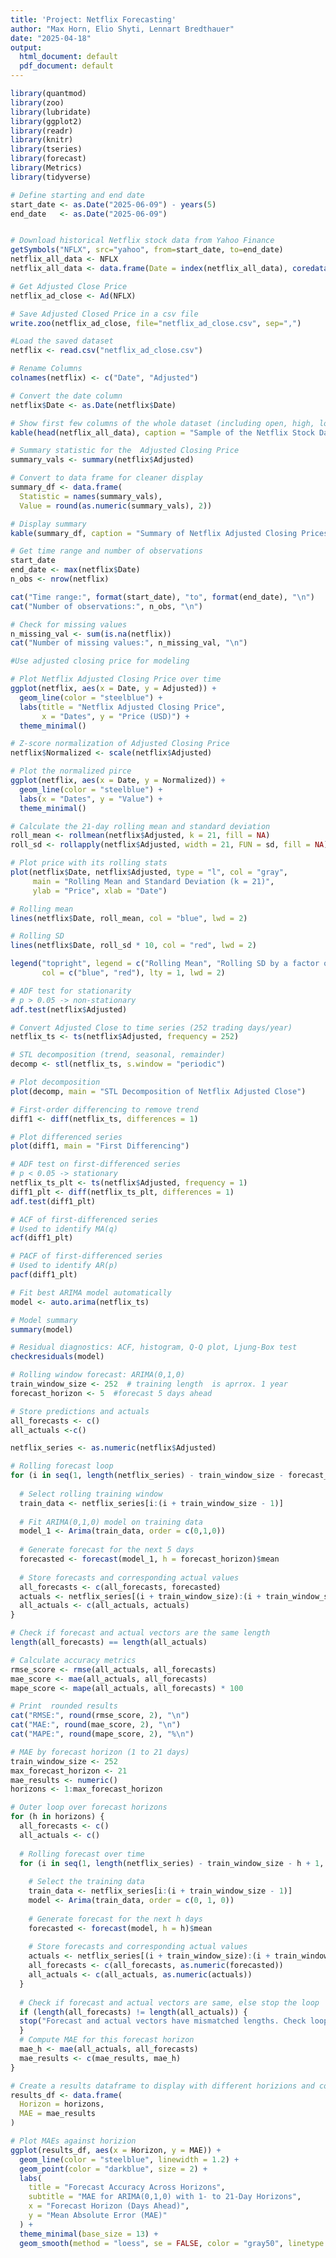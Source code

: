 ```yaml
---
title: 'Project: Netflix Forecasting'
author: "Max Horn, Elio Shyti, Lennart Bredthauer"
date: "2025-04-18"
output:
  html_document: default
  pdf_document: default
---
```

```r

library(quantmod)
library(zoo)
library(lubridate)
library(ggplot2)
library(readr)
library(knitr)
library(tseries)
library(forecast)
library(Metrics)
library(tidyverse)
```


 

```r

# Define starting and end date
start_date <- as.Date("2025-06-09") - years(5)
end_date   <- as.Date("2025-06-09")


# Download historical Netflix stock data from Yahoo Finance
getSymbols("NFLX", src="yahoo", from=start_date, to=end_date)
netflix_all_data <- NFLX
netflix_all_data <- data.frame(Date = index(netflix_all_data), coredata(netflix_all_data))

# Get Adjusted Close Price
netflix_ad_close <- Ad(NFLX)

# Save Adjusted Closed Price in a csv file
write.zoo(netflix_ad_close, file="netflix_ad_close.csv", sep=",")
```



```r

#Load the saved dataset
netflix <- read.csv("netflix_ad_close.csv")

# Rename Columns
colnames(netflix) <- c("Date", "Adjusted")

# Convert the date column
netflix$Date <- as.Date(netflix$Date)
```



```r

# Show first few columns of the whole dataset (including open, high, low, close, etc.)
kable(head(netflix_all_data), caption = "Sample of the Netflix Stock Dataset")

# Summary statistic for the  Adjusted Closing Price
summary_vals <- summary(netflix$Adjusted)

# Convert to data frame for cleaner display
summary_df <- data.frame(
  Statistic = names(summary_vals),
  Value = round(as.numeric(summary_vals), 2))

# Display summary 
kable(summary_df, caption = "Summary of Netflix Adjusted Closing Prices")

# Get time range and number of observations
start_date
end_date <- max(netflix$Date)
n_obs <- nrow(netflix)

cat("Time range:", format(start_date), "to", format(end_date), "\n")
cat("Number of observations:", n_obs, "\n")
```


```r

# Check for missing values 
n_missing_val <- sum(is.na(netflix))
cat("Number of missing values:", n_missing_val, "\n")
```



```r

#Use adjusted closing price for modeling

# Plot Netflix Adjusted Closing Price over time
ggplot(netflix, aes(x = Date, y = Adjusted)) +
  geom_line(color = "steelblue") +
  labs(title = "Netflix Adjusted Closing Price",
       x = "Dates", y = "Price (USD)") +
  theme_minimal()
```



```r

# Z-score normalization of Adjusted Closing Price
netflix$Normalized <- scale(netflix$Adjusted)

# Plot the normalized pirce
ggplot(netflix, aes(x = Date, y = Normalized)) +
  geom_line(color = "steelblue") +
  labs(x = "Dates", y = "Value") +
  theme_minimal()
```



```r

# Calculate the 21-day rolling mean and standard deviation
roll_mean <- rollmean(netflix$Adjusted, k = 21, fill = NA)
roll_sd <- rollapply(netflix$Adjusted, width = 21, FUN = sd, fill = NA)

# Plot price with its rolling stats
plot(netflix$Date, netflix$Adjusted, type = "l", col = "gray",
     main = "Rolling Mean and Standard Deviation (k = 21)",
     ylab = "Price", xlab = "Date")

# Rolling mean
lines(netflix$Date, roll_mean, col = "blue", lwd = 2)

# Rolling SD
lines(netflix$Date, roll_sd * 10, col = "red", lwd = 2)

legend("topright", legend = c("Rolling Mean", "Rolling SD by a factor of 10"),
       col = c("blue", "red"), lty = 1, lwd = 2)
```


```r

# ADF test for stationarity
# p > 0.05 -> non-stationary
adf.test(netflix$Adjusted)
```



```r

# Convert Adjusted Close to time series (252 trading days/year)
netflix_ts <- ts(netflix$Adjusted, frequency = 252)

# STL decomposition (trend, seasonal, remainder)
decomp <- stl(netflix_ts, s.window = "periodic")

# Plot decomposition
plot(decomp, main = "STL Decomposition of Netflix Adjusted Close")
```



```r

# First-order differencing to remove trend
diff1 <- diff(netflix_ts, differences = 1)

# Plot differenced series
plot(diff1, main = "First Differencing")
```


```r

# ADF test on first-differenced series
# p < 0.05 -> stationary
netflix_ts_plt <- ts(netflix$Adjusted, frequency = 1)
diff1_plt <- diff(netflix_ts_plt, differences = 1)
adf.test(diff1_plt)
```


```r

# ACF of first-differenced series
# Used to identify MA(q)
acf(diff1_plt)
```


```r

# PACF of first-differenced series
# Used to identify AR(p)
pacf(diff1_plt)
```


```r

# Fit best ARIMA model automatically
model <- auto.arima(netflix_ts)

# Model summary
summary(model)
```

 

```r

# Residual diagnostics: ACF, histogram, Q-Q plot, Ljung-Box test
checkresiduals(model)
```

 

 
```r

# Rolling window forecast: ARIMA(0,1,0)
train_window_size <- 252  # training length  is aprrox. 1 year
forecast_horizon <- 5  #forecast 5 days ahead

# Store predictions and actuals
all_forecasts <- c()
all_actuals <-c()

netflix_series <- as.numeric(netflix$Adjusted)

# Rolling forecast loop
for (i in seq(1, length(netflix_series) - train_window_size - forecast_horizon + 1, by = forecast_horizon)) {
  
  # Select rolling training window
  train_data <- netflix_series[i:(i + train_window_size - 1)]
  
  # Fit ARIMA(0,1,0) model on training data
  model_1 <- Arima(train_data, order = c(0,1,0))
  
  # Generate forecast for the next 5 days
  forecasted <- forecast(model_1, h = forecast_horizon)$mean
  
  # Store forecasts and corresponding actual values
  all_forecasts <- c(all_forecasts, forecasted)
  actuals <- netflix_series[(i + train_window_size):(i + train_window_size + forecast_horizon - 1)]
  all_actuals <- c(all_actuals, actuals)
}
```


```r

# Check if forecast and actual vectors are the same length
length(all_forecasts) == length(all_actuals)

# Calculate accuracy metrics
rmse_score <- rmse(all_actuals, all_forecasts)
mae_score <- mae(all_actuals, all_forecasts)
mape_score <- mape(all_actuals, all_forecasts) * 100  

# Print  rounded results
cat("RMSE:", round(rmse_score, 2), "\n")
cat("MAE:", round(mae_score, 2), "\n")
cat("MAPE:", round(mape_score, 2), "%\n")

```
 
 
```r

# MAE by forecast horizon (1 to 21 days)
train_window_size <- 252
max_forecast_horizon <- 21 
mae_results <- numeric()
horizons <- 1:max_forecast_horizon

# Outer loop over forecast horizons
for (h in horizons) {
  all_forecasts <- c()
  all_actuals <- c()
  
  # Rolling forecast over time
  for (i in seq(1, length(netflix_series) - train_window_size - h + 1, by = h)) {
    
    # Select the training data
    train_data <- netflix_series[i:(i + train_window_size - 1)]
    model <- Arima(train_data, order = c(0, 1, 0))
    
    # Generate forecast for the next h days
    forecasted <- forecast(model, h = h)$mean
    
    # Store forecasts and corresponding actual values
    actuals <- netflix_series[(i + train_window_size):(i + train_window_size + h - 1)]
    all_forecasts <- c(all_forecasts, as.numeric(forecasted))
    all_actuals <- c(all_actuals, as.numeric(actuals))
  }
  
  # Check if forecast and actual vectors are same, else stop the loop
  if (length(all_forecasts) != length(all_actuals)) {
  stop("Forecast and actual vectors have mismatched lengths. Check loop boundaries.")
  }
  # Compute MAE for this forecast horizon
  mae_h <- mae(all_actuals, all_forecasts)
  mae_results <- c(mae_results, mae_h)
}
```
 
  
```r

# Create a results dataframe to display with different horizions and corresponding MAEs values
results_df <- data.frame(
  Horizon = horizons,
  MAE = mae_results
)

# Plot MAEs against horizion
ggplot(results_df, aes(x = Horizon, y = MAE)) +
  geom_line(color = "steelblue", linewidth = 1.2) +
  geom_point(color = "darkblue", size = 2) +
  labs(
    title = "Forecast Accuracy Across Horizons",
    subtitle = "MAE for ARIMA(0,1,0) with 1- to 21-Day Horizons",
    x = "Forecast Horizon (Days Ahead)",
    y = "Mean Absolute Error (MAE)"
  ) +
  theme_minimal(base_size = 13) +
  geom_smooth(method = "loess", se = FALSE, color = "gray50", linetype = "dashed")

```

 
